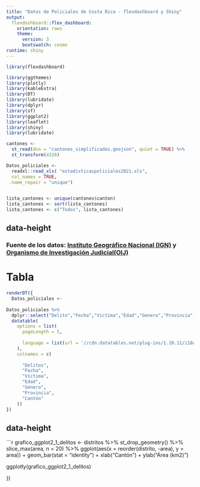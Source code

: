 ---
title: "Datos de Policiales de Costa Rica - flexdashboard y Shiny"
output: 
  flexdashboard::flex_dashboard:
    orientation: rows
    theme:
      version: 3
      bootswatch: cosmo
runtime: shiny  
---

```{r setup, include=FALSE}
library(flexdashboard)
```

```{r paquetes, message= FALSE}
library(ggthemes) 
library(plotly) 
library(kableExtra) 
library(DT) 
library(lubridate)
library(dplyr)
library(sf)
library(ggplot2)
library(leaflet)
library(shiny)
library(lubridate)
```

```{r lectura-datos-cantones}


cantones <-
  st_read(dsn = "cantones_simplificados.geojson", quiet = TRUE) %>%
  st_transform(4326)
```

```{r lectura-datos-policiales}


Datos_policiales <-
  readxl::read_xls( "estadisticaspoliciales2021.xls", 
  col_names = TRUE,
 .name_repair = "unique")
 
```


```{r lista-cantones}
lista_cantones <- unique(cantones$canton)
lista_cantones <- sort(lista_cantones)
lista_cantones <- c("Todos", lista_cantones)
```


 {data-height=10}
-----------------------------------------------------------------------

### **Fuente de los datos: [Instituto Geográfico Nacional (IGN)](http://geos.snitcr.go.cr/be/IGN_5/wfs) y [Organismo de Investigación Judicial(OIJ)](https://sitiooij.poder-judicial.go.cr/index.php/ayuda/servicios-policiales/servicios-a-organizaciones/indice-de-transparencia-del-sector-publico-costarricense/datos-abiertos)  **

{data-height=590}
-----------------------------------------------------------------------

# Tabla 

```{r Tabla, message=FALSE}
renderDT({
  Datos_policiales <-
  
Datos_policiales %>%
  dplyr::select("Delito","Fecha","Victima","Edad","Genero","Provincia","Canton") %>%
  datatable(
    options = list(
      pageLength = 5,
    
      language = list(url = '//cdn.datatables.net/plug-ins/1.10.11/i18n/Spanish.json') 
    ),
    colnames = c(
      
      "Delitos",
      "Fecha",
      "Víctima",
      "Edad",
      "Género",
      "Provincia",
      "Cantón"
    ))
})
```

 {data-height=400}
-----------------------------------------------------------------------
```{r grafico_1_delitos}

  
grafico_ggplot2_1_delitos <-
  distritos %>%
  st_drop_geometry() %>%
  slice_max(area, n = 20) %>%
  ggplot(aes(x = reorder(distrito, -area), y = area)) +
  geom_bar(stat = "identity") +
  xlab("Cantón") +
  ylab("Área (km2)")

ggplotly(grafico_ggplot2_1_delitos)

})
